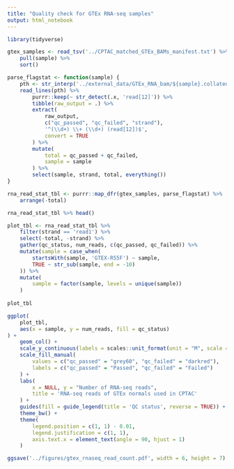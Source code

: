 ```yaml
---
title: "Quality check for GTEx RNA-seq samples"
output: html_notebook
---
```


```r
library(tidyverse)
```

```r
gtex_samples <- read_tsv('../CPTAC_matched_GTEx_BAMs_manifest.txt') %>%
    pull(sample) %>%
    sort()
```

```r
parse_flagstat <- function(sample) {
    pth <- str_interp('../external_data/GTEx_RNA_bam/${sample}.collated_by_name.bam.flagstat')
    read_lines(pth) %>%
        purrr::keep(~ str_detect(.x, 'read[12]')) %>%
        tibble(raw_output = .) %>%
        extract(
            raw_output, 
            c("qc_passed", "qc_failed", "strand"), 
            '^(\\d+) \\+ (\\d+) (read[12])$',
            convert = TRUE
        ) %>%
        mutate(
            total = qc_passed + qc_failed, 
            sample = sample
        ) %>%
        select(sample, strand, total, everything())
}

rna_read_stat_tbl <- purrr::map_dfr(gtex_samples, parse_flagstat) %>%
    arrange(-total)
```

```r
rna_read_stat_tbl %>% head()
```

```r
plot_tbl <- rna_read_stat_tbl %>%
    filter(strand == 'read1') %>%
    select(-total, -strand) %>%
    gather(qc_status, num_reads, c(qc_passed, qc_failed)) %>%
    mutate(sample = case_when(
        startsWith(sample, 'GTEX-R55F') ~ sample,
        TRUE ~ str_sub(sample, end = -10)
    )) %>%
    mutate(
        sample = factor(sample, levels = unique(sample))
    )
    
plot_tbl
```


```r
ggplot(
    plot_tbl, 
    aes(x = sample, y = num_reads, fill = qc_status)
) + 
    geom_col() + 
    scale_y_continuous(labels = scales::unit_format(unit = "M", scale = 1e-6)) + 
    scale_fill_manual(
        values = c("qc_passed" = "grey60", "qc_failed" = "darkred"),
        labels = c("qc_passed" = "Passed", "qc_failed" = "Failed")
    ) + 
    labs(
        x = NULL, y = "Number of RNA-seq reads",
        title = 'RNA-seq reads of GTEx normals used in CPTAC'
    ) + 
    guides(fill = guide_legend(title = 'QC status', reverse = TRUE)) + 
    theme_bw() + 
    theme(
        legend.position = c(1, 1) - 0.01,
        legend.justification = c(1, 1),
        axis.text.x = element_text(angle = 90, hjust = 1)    
    )

ggsave('../figures/gtex_rnaseq_read_count.pdf', width = 6, height = 7)
```

